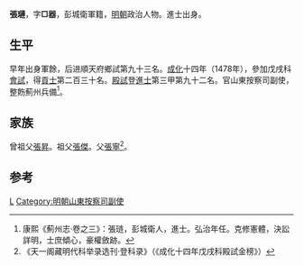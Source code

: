 {{Otheruses|other=名为张琏的其他人物|张琏}}

'''張璉'''，字'''□器'''，彭城衛軍籍，[[明朝|明朝]]政治人物。進士出身。

== 生平 ==
早年出身軍餘，后进順天府鄉試第九十三名。[[成化|成化]]十四年（1478年），參加戊戌科[[會試|會試]]，得[[貢士|貢士]]第二百三十名。[[殿試|殿試]]登[[進士|進士]]第三甲第九十二名。官山東按察司副使，整飭薊州兵備<ref>康熙《薊州志·卷之三》：張琏，彭城衛人，進士。弘治年任。克修憲體，決訟詳明，士庶傾心，豪權斂跡。</ref>。

== 家族 ==
曾祖父[[張昇|張昇]]。祖父[[張傑|張傑]]。父[[張寧|張寧]]<ref>《天一阁藏明代科举录选刊·登科录》（《成化十四年戊戌科殿試金榜》）</ref>。

==参考==
{{reflist}}

{{成化十四年戊戌科殿試金榜}}

{{Authority control}}

{{DEFAULTSORT:Zhang張}}
[[Category:张姓|L]]
[[Category:明朝山東按察司副使|Category:明朝山東按察司副使]]


{{明朝人物小作品}}